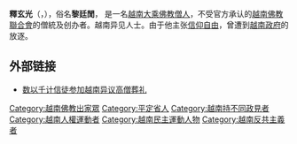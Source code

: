 {{Infobox person
| 前綴尊稱   = 
| 姓名       = 釋玄光
| 後綴尊稱   = 
| 圖像       = 
| 圖像大小   = 
| 圖像替代   = 
| 圖像說明   = 
| 原文名     = 
| 語系       = 
| 本名       = 黎廷閒
| 字         =
| 號         =    
| 出生日期   = {{Birth date|1919|9|19}}
| 出生地     = {{flag|法屬印度支那}}[[平定省|平定省]][[安仁市社|安仁市社]]
| 受洗       = 
| 死亡日期   = {{Death date and age|2008|7|5|1919|9|19}}
| 死亡地     = {{flag|越南}}[[胡志明市|胡志明市]]
| 死因       = 
| 遺體發現地 = 
| 墓地       = 
| 墓地坐標   = <!-- {{Coord|LAT|LONG|display=inline}} -->
| 紀念建築   = 
| 居住地     = 
| 國籍       = 
| 籍貫       = <!-- （僅限部分地區人士使用） -->
| 別名       = 
| 種族       = 
| 語言       = 
| 公民權     = 
| 教育程度   = 
| 母校       = 
| 職業       = [[大乘佛教|大乘佛教]][[和尚|僧人]]
| 活躍時期   = 
| 僱主       = 
| 組織       = [[越南佛教聯合會|越南佛教聯合會]]
| 機構       = 
| 知名原因   = 
| 知名作品   = 
| 風格       = 
| 受影響於   = 
| 影響於     = 
| 家鄉       = 
| 薪金       = 
| 淨資產     = 
| 身高       = 
| 體重       = 
| 髮色       = 
| 瞳色       = 
| 三圍       = 
| 電視節目   = 
| 頭銜       = 
| 頭銜時期   = 
| 前任       = 
| 繼任       = 
| 政黨       = 
| 政治運動   = 
| 競爭者     = 
| 董事會     = 
| 宗教信仰   = 
| 宗派       = 
| 刑事起訴   = 
| 刑事處罰   = 
| 刑事狀況   = 
| 配偶       = 
| 伴侶       = 
| 子女       = 
| 父母       = 
| 親屬       = 
| 呼號       = 
| 獲獎       = 
| 簽名       = 
| 簽名大小   = 
| 簽名替代   = 
| module     = 
| module2    = 
| module3    = 
| module4    = 
| module5    = 
| module6    = 
| 網站       = <!-- {{URL|www.example.com}} -->
| 腳註       = 
| 寬度       = 
}}
'''釋玄光'''（{{lang-vi|'''Thích Huyền Quang'''}}，{{bd|1919年|9月19日|2008年|7月5日|catIdx=Thích}}），俗名'''黎廷閒'''， 是一名[[越南|越南]][[大乘佛教|大乘佛教]][[和尚|僧人]]，不受官方承认的[[越南佛教聯合會|越南佛教聯合會]]的僧統及创办者。越南异见人士。由于他主张[[信仰自由|信仰自由]]，曾遭到[[越南政府|越南政府]]的放逐。

== 外部链接 ==
* [http://news.bbc.co.uk/chinese/simp/hi/newsid_7500000/newsid_7501800/7501841.stm 数以千计信徒参加越南异议高僧葬礼]
{{DEFAULTSORT:Thích Huyền Quang}}

{{越南人小作品}}

[[Category:越南佛教出家眾|Category:越南佛教出家眾]]
[[Category:平定省人|Category:平定省人]]
[[Category:越南持不同政見者|Category:越南持不同政見者]]
[[Category:越南人權運動者|Category:越南人權運動者]]
[[Category:越南民主運動人物|Category:越南民主運動人物]]
[[Category:越南反共主義者|Category:越南反共主義者]]